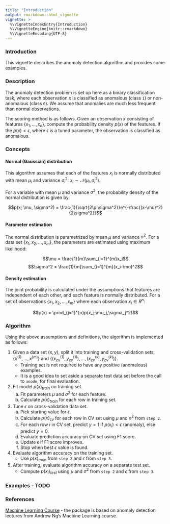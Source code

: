```yaml
---
title: "Introduction"
output: rmarkdown::html_vignette
vignette: >
  %\VignetteIndexEntry{Introduction}
  %\VignetteEngine{knitr::rmarkdown}
  %\VignetteEncoding{UTF-8}
---
```


### Introduction

This vignette describes the anomaly detection algorithm and provides some examples.


### Description

The anomaly detection problem is set up here as a binary classification task, where each observation $x$ is classified as anomalous (class `1`) or non-anomalous (class `0`). We assume that anomalies are much less frequent than normal observations.

The scoring method is as follows. Given an observation $x$ consisting of features $\{x_1, ..., x_n\}$, compute the probability density $p(x)$ of the features. If the $p(x) < \epsilon$, where $\epsilon$ is a tuned parameter, the observation is classified as anomalous.

### Concepts

#### Normal (Gaussian) distribution

This algorithm assumes that each of the features $x_i$ is normally distributed with mean $\mu_i$ and variance $\sigma_i^2$: $x_i \sim \mathcal{N}(\mu_i,\sigma_i^2)$. 

For a variable with mean $\mu$ and variance $\sigma^2$, the probability density of the normal distribution is given by: 

$$p(x; \mu, \sigma^2) = \frac{1}{\sqrt{2\pi\sigma^2}}e^{-\frac{(x-\mu)^2}{2\sigma^2}}$$
	

#### Parameter estimation

The normal distribution is parametrized by mean $\mu$ and variance $\sigma^2$. For a data set $\{x_1,x_2, ..., x_m\}$, the parameters are estimated using maximum likelihood:

$$\mu = \frac{1}{m}\sum_{i=1}^{m}x_i$$
$$\sigma^2 = \frac{1}{m}\sum_{i=1}^{m}(x_i-\mu)^2$$


#### Density estimation

The joint probability is calculated under the assumptions that features are independent of each other, and each feature is normally distributed. For a set of observations $\{x_1,x_2, ..., x_m\}$ where each observation $x_i \in R^n$: 

$$p(x) = \prod_{j=1}^{n}p(x_j;\mu_j,\sigma_j^2)$$

### Algorithm

Using the above assumptions and definitions, the algorithm is implemented as follows:

1. Given a data set $(x,y)$, split it into training and cross-validation sets, $\{x^{(1)},...,x^{(m)}\}$ and $\{(x_{cv}^{(1)},y_{cv}^{(1)}), ..., (x_{cv}^{(k)},y_{cv}^{(k)})\}$.
    - Training set is not required to have any positive (anomalous) examples.
    - It is a good idea to set aside a separate test data set before the call to `anode`, for final evaluation.
2. Fit model $p(x)_{train}$ on training set.
    a. Fit parameters $\mu$ and $\sigma^2$ for each feature.
    b. Calculate $p(x)_{train}$ for each row in training set.
3. Tune $\epsilon$ on cross-validation data set.
    a. Pick starting value for $\epsilon$.
    b. Calculate $p(x)_{cv}$ for each row in CV set using $\mu$ and $\sigma^2$ from `step 2`.
    c. For each row $i$ in CV set, predict $y = 1$ if $p(x_i) < \epsilon$ (anomaly), else predict $y=0$.
    d. Evaluate prediction accuracy on CV set using F1 score.
    e. Update $\epsilon$ if F1 score improves. 
    f. Stop when best $\epsilon$ value is found.
4. Evaluate algorithm accuracy on the training set.
    - Use $p(x)_{train}$ from `step 2` and $\epsilon$ from `step 3`.
5. After training, evaluate algorithm accuracy on a separate test set.
    - Compute $p(x_i)_{test}$ using $\mu$ and $\sigma^2$ from `step 2` and $\epsilon$ from `step 3`.

### Examples - TODO

### References

[Machine Learning Course](https://www.coursera.org/learn/machine-learning) - the package is based on anomaly detection lectures from Andrew Ng's Machine Learning course.

